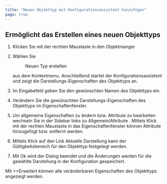```yaml
---
title: "Neuen Objekttyp mit Konfigurationsassistent hinzufügen"
page: true
---
```

## Erm&#246;glicht das Erstellen eines neuen Objekttyps


1. Klicken Sie mit der rechten Maustaste in den Objektmanger

2. W&#228;hlen Sie <Menu>Neuen Typ erstellen</Menu>  aus dem Kontextmenu. Anschlie&#223;end startet der Konfigurationsassistent und zeigt die Darstellungs-Eigenschaften des Objekttyps an.

3. Im Eingabefeld geben Sie den gew&#252;nschten Namen des Objekttyps ein.

4. Ver&#228;ndern Sie die gew&#252;nschten Darstellungs-Eigenschaften des Objekttyps im Eigenschaftenfenster. 

5. Um allgemeine Eigenschaften zu &#228;ndern bzw. Attribute zu bearbeiten wechseln Sie in der Sidebar links zu <Italic> Allgemein/Attribute </Italic> . Mittels Klick mit der rechten Maustaste in das Eigenschaftenfenster k&#246;nnen Attribute hinzugef&#252;gt bzw. entfernt werden.

6. Mittels Klick auf den Link <Italic> Aktuelle Darstellung </Italic>  kann der G&#252;ltigkeitsbereich f&#252;r den Objekttyp festgelegt werden.

7. Mit <Border>Ok</Border>  wird der Dialog beendet und die &#196;nderungen werden f&#252;r die gew&#228;hlte Darstellung in der Konfiguration gespeichert.




<Success>
Mit  <Border>>>Erweitert</Border>  k&#246;nnen alle ver&#228;nderbaren Eigenschaften des Objekttyps angezeigt werden.
</Success>
